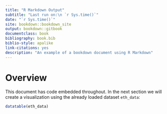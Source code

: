 ```yaml
--- 
title: "R Markdown Output"
subtitle: "Last run on:\n `r Sys.time()`"
date: "`r Sys.time()`"
site: bookdown::bookdown_site
output: bookdown::gitbook
documentclass: book
bibliography: book.bib
biblio-style: apalike
link-citations: yes
description: "An example of a bookdown document using R Markdown"
---
```


# Overview

This document has code embedded throughout. In the next section we will create a visualization using the already loaded dataset `eth_data`:
```r
datatable(eth_data)
```

